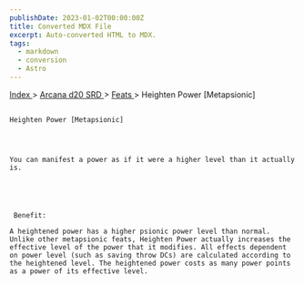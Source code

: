 ```yaml
---
publishDate: 2023-01-02T00:00:00Z
title: Converted MDX File
excerpt: Auto-converted HTML to MDX.
tags:
  - markdown
  - conversion
  - Astro
---
```







[
      Index
     ](-index)
     >
     [
      Arcana d20 SRD
     ](arcana-d20-srd-index)
     >
     [
      Feats
     ](arcana-d20-srd-feats-index)
     > Heighten Power [Metapsionic]
    




## 
    Heighten Power [Metapsionic]
   



    You can manifest a power as if it were a higher level than it actually is.
   




     Benefit:
    
    A heightened power has a higher psionic power level than normal. Unlike other metapsionic feats, Heighten Power actually increases the effective level of the power that it modifies. All effects dependent on power level (such as saving throw DCs) are calculated according to the heightened level. The heightened power costs as many power points as a power of its effective level.
   






